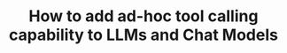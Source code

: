 ---
sidebar_position: 3
title: How to add ad-hoc tool calling capability to LLMs and Chat Models
sidebar_class_name: hidden
pagination_prev: null
pagination_next: null
---